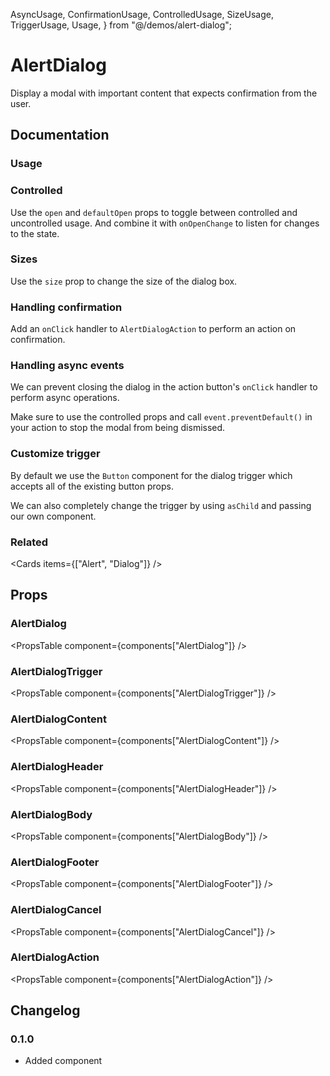   AsyncUsage,
  ConfirmationUsage,
  ControlledUsage,
  SizeUsage,
  TriggerUsage,
  Usage,
} from "@/demos/alert-dialog";

# AlertDialog

Display a modal with important content that expects confirmation from the user.

## Documentation

### Usage

<Demo component={Usage} />

### Controlled

Use the `open` and `defaultOpen` props to toggle between controlled and uncontrolled usage. And combine it with `onOpenChange` to listen for changes to the state.

<Demo component={ControlledUsage} meta="{17}" />

### Sizes

Use the `size` prop to change the size of the dialog box.

<Demo component={SizeUsage} meta="/size={size}/" />

### Handling confirmation

Add an `onClick` handler to `AlertDialogAction` to perform an action on confirmation.

<Demo component={ConfirmationUsage} meta="{42}" />

### Handling async events

We can prevent closing the dialog in the action button's `onClick` handler to perform async operations.

Make sure to use the controlled props and call `event.preventDefault()` in your action to stop the modal from being dismissed.

<Demo component={AsyncUsage} />

### Customize trigger

By default we use the `Button` component for the dialog trigger which accepts all of the existing button props.

We can also completely change the trigger by using `asChild` and passing our own component.

<Demo component={TriggerUsage} />

### Related

<Cards items={["Alert", "Dialog"]} />

## Props

### AlertDialog

<PropsTable component={components["AlertDialog"]} />

### AlertDialogTrigger

<PropsTable component={components["AlertDialogTrigger"]} />

### AlertDialogContent

<PropsTable component={components["AlertDialogContent"]} />

### AlertDialogHeader

<PropsTable component={components["AlertDialogHeader"]} />

### AlertDialogBody

<PropsTable component={components["AlertDialogBody"]} />

### AlertDialogFooter

<PropsTable component={components["AlertDialogFooter"]} />

### AlertDialogCancel

<PropsTable component={components["AlertDialogCancel"]} />

### AlertDialogAction

<PropsTable component={components["AlertDialogAction"]} />

## Changelog

### 0.1.0

- Added component
